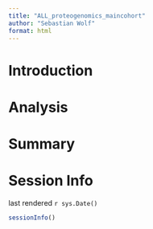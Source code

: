 ```yaml
---
title: "ALL_proteogenomics_maincohort"
author: "Sebastian Wolf"
format: html
---
```


# Introduction

# Analysis

# Summary

# Session Info

last rendered `r sys.Date()`

```r
sessionInfo()
```
